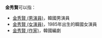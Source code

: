 {{distinguish|金賢秀}}
'''金秀賢'''可以指：
* [[金秀賢_(男演員)|金秀賢 (男演員)]]，韓國男演員
* [[金秀賢_(女演員)|金秀賢 (女演員)]]，1985年出生的韓國女演員
* [[金秀賢_(作家)|金秀賢 (作家)]]，韓國編劇

{{消歧义|cat=三字金姓人名消歧義}}